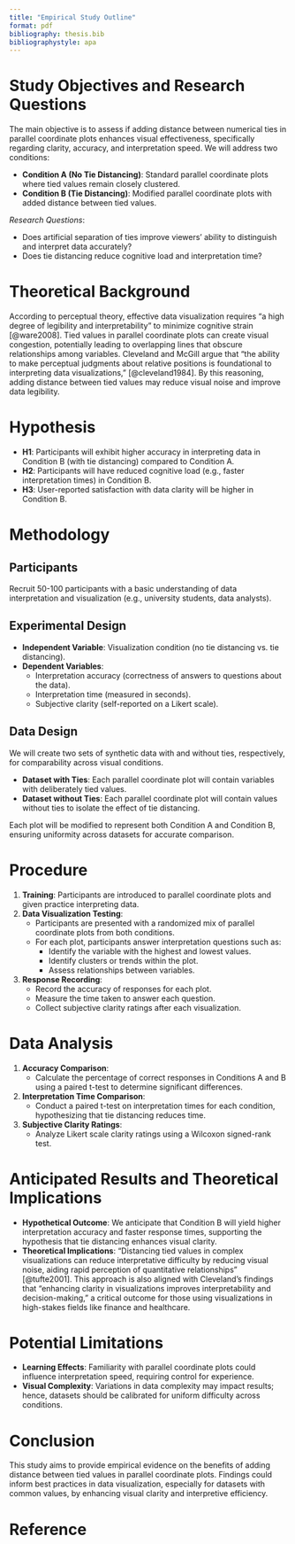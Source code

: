 ```yaml
---
title: "Empirical Study Outline"
format: pdf
bibliography: thesis.bib
bibliographystyle: apa
---
```


# Study Objectives and Research Questions

The main objective is to assess if adding distance between numerical ties in parallel coordinate plots enhances visual effectiveness, specifically regarding clarity, accuracy, and interpretation speed. We will address two conditions:

   - **Condition A (No Tie Distancing)**: Standard parallel coordinate plots where tied values remain closely clustered.
   - **Condition B (Tie Distancing)**: Modified parallel coordinate plots with added distance between tied values.

*Research Questions*:

   - Does artificial separation of ties improve viewers' ability to distinguish and interpret data accurately?
   - Does tie distancing reduce cognitive load and interpretation time?

# Theoretical Background

According to perceptual theory, effective data visualization requires “a high degree of legibility and interpretability” to minimize cognitive strain [@ware2008]. Tied values in parallel coordinate plots can create visual congestion, potentially leading to overlapping lines that obscure relationships among variables. Cleveland and McGill argue that “the ability to make perceptual judgments about relative positions is foundational to interpreting data visualizations,” [@cleveland1984]. By this reasoning, adding distance between tied values may reduce visual noise and improve data legibility.

# Hypothesis

   - **H1**: Participants will exhibit higher accuracy in interpreting data in Condition B (with tie distancing) compared to Condition A.
   - **H2**: Participants will have reduced cognitive load (e.g., faster interpretation times) in Condition B.
   - **H3**: User-reported satisfaction with data clarity will be higher in Condition B.

# Methodology

## Participants
Recruit 50-100 participants with a basic understanding of data interpretation and visualization (e.g., university students, data analysts).

## Experimental Design
   - **Independent Variable**: Visualization condition (no tie distancing vs. tie distancing).
   - **Dependent Variables**:
       - Interpretation accuracy (correctness of answers to questions about the data).
       - Interpretation time (measured in seconds).
       - Subjective clarity (self-reported on a Likert scale).

## Data Design
We will create two sets of synthetic data with and without ties, respectively, for comparability across visual conditions.

   - **Dataset with Ties**: Each parallel coordinate plot will contain variables with deliberately tied values.
   - **Dataset without Ties**: Each parallel coordinate plot will contain values without ties to isolate the effect of tie distancing.

Each plot will be modified to represent both Condition A and Condition B, ensuring uniformity across datasets for accurate comparison.

# Procedure

1. **Training**: Participants are introduced to parallel coordinate plots and given practice interpreting data.
2. **Data Visualization Testing**:
   - Participants are presented with a randomized mix of parallel coordinate plots from both conditions.
   - For each plot, participants answer interpretation questions such as:
       - Identify the variable with the highest and lowest values.
       - Identify clusters or trends within the plot.
       - Assess relationships between variables.
3. **Response Recording**:
   - Record the accuracy of responses for each plot.
   - Measure the time taken to answer each question.
   - Collect subjective clarity ratings after each visualization.

# Data Analysis

1. **Accuracy Comparison**:
   - Calculate the percentage of correct responses in Conditions A and B using a paired t-test to determine significant differences.
   
2. **Interpretation Time Comparison**:
   - Conduct a paired t-test on interpretation times for each condition, hypothesizing that tie distancing reduces time.

3. **Subjective Clarity Ratings**:
   - Analyze Likert scale clarity ratings using a Wilcoxon signed-rank test.

# Anticipated Results and Theoretical Implications

   - **Hypothetical Outcome**: We anticipate that Condition B will yield higher interpretation accuracy and faster response times, supporting the hypothesis that tie distancing enhances visual clarity.
   - **Theoretical Implications**: “Distancing tied values in complex visualizations can reduce interpretative difficulty by reducing visual noise, aiding rapid perception of quantitative relationships” [@tufte2001]. This approach is also aligned with Cleveland’s findings that “enhancing clarity in visualizations improves interpretability and decision-making,” a critical outcome for those using visualizations in high-stakes fields like finance and healthcare.

# Potential Limitations

   - **Learning Effects**: Familiarity with parallel coordinate plots could influence interpretation speed, requiring control for experience.
   - **Visual Complexity**: Variations in data complexity may impact results; hence, datasets should be calibrated for uniform difficulty across conditions.

# Conclusion

This study aims to provide empirical evidence on the benefits of adding distance between tied values in parallel coordinate plots. Findings could inform best practices in data visualization, especially for datasets with common values, by enhancing visual clarity and interpretive efficiency.

# Reference
